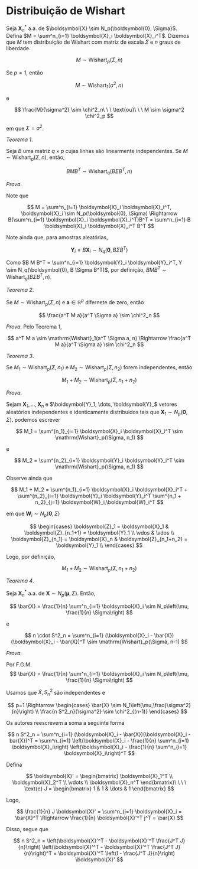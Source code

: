 # Distribuição de Wishart

Seja $\boldsymbol{X}_n^*$ a.a. de
$\boldsymbol{X} \sim N_p(\boldsymbol{0},
\Sigma}$. Defina
$M = \sum^n_{i=1} \boldsymbol{X}_i \boldsymbol{X}_i^T$. Dizemos que $M$ tem
distribuição de Wishart com matriz de escala $\Sigma$ e $n$ graus de liberdade.

::: {.callout-note title="Notação"}

$$
M \sim \mathrm{Wishart}_p(\Sigma, n)
$$

:::

Se $p=1$, então

$$
M \sim \mathrm{Wishart}_1(\sigma^2, n)
$$

e

$$
\frac{M}{\sigma^2} \sim \chi^2_n\ \ \ \text{ou}\ \ \ M \sim \sigma^2 \chi^2_p
$$

em que $\Sigma = \sigma^2$.

_Teorema 1_.

Seja $B$ uma matriz $q\times p$ cujas linhas são linearmente independentes. Se
$M \sim \mathrm{Wishart}_p(\Sigma, n)$, então,

$$
B M B^T \sim \mathrm{Wishart}_q(B\Sigma B^T, n)
$$

_Prova_.

Note que

$$
M = \sum^n_{i=1} \boldsymbol{X}_i \boldsymbol{X}_i^T, \boldsymbol{X}_i \sim
N_p(\boldsymbol{0}, \Sigma)
\Rightarrow B(\sum^n_{i=1} \boldsymbol{X}_i \boldsymbol{X}_i^T)B^T =
\sum^n_{i=1} B \boldsymbol{X}_i \boldsymbol{X}_i^T B^T
$$

Note ainda que, para amostras aleatórias,

$$
\boldsymbol{Y}_i = B \boldsymbol{X}_i \sim N_q(\boldsymbol{0}, B \Sigma B^T)
$$

Como
$B M B^T = \sum^n_{i=1} \boldsymbol{Y}_i \boldsymbol{Y}_i^T, Y \sim
N_q(\boldsymbol{0}, B \Sigma B^T)$,
por definição, $B M B^T \sim
\mathrm{Wishart}_q(B \Sigma B^T, n)$.

_Teorema 2_.

Se $M \sim \mathrm{Wishart}_p (\Sigma, n)$ e $\boldsymbol{a} \in
\mathbb{R}^p$
difernete de zero, então

$$
\frac{a^T M a}{a^T \Sigma a} \sim \chi^2_n
$$

_Prova_. Pelo Teorema 1,

$$
a^T M a \sim \mathrm{Wishart}_1(a^T \Sigma a, n) \Rightarrow
\frac{a^T M a}{a^T \Sigma a} \sim \chi^2_n
$$

_Teorema 3_.

Se $M_1 \sim \mathrm{Wishart}_p(\Sigma, n_1)$ e
$M_2 \sim \mathrm{Wishart}_p(\Sigma, n_2)$ forem independentes, então

$$
M_1 + M_2 \sim \mathrm{Wishart}_p(\Sigma, n_1 + n_2)
$$

_Prova_.

Sejam $\boldsymbol{X}_1, \dots, \boldsymbol{X}_n$ e
$\boldsymbol{Y}_1, \dots,
\boldsymbol{Y}_$ vetores aleatórios independentes e
identicamente distribuidos tais que
$\boldsymbol{X}_1 \sim N_p(\boldsymbol{0}, \Sigma)$. podemos escrever

$$
M_1 = \sum^{n_1}_{i=1} \boldsymbol{X}_i \boldsymbol{X}_i^T \sim \mathrm{Wishart}_p(\Sigma, n_1)
$$

e

$$
M_2 = \sum^{n_2}_{i=1} \boldsymbol{Y}_i \boldsymbol{Y}_i^T \sim \mathrm{Wishart}_p(\Sigma, n_1)
$$

Observe ainda que

$$
M_1 + M_2 = \sum^{n_1}_{i=1} \boldsymbol{X}_i \boldsymbol{X}_i^T +
\sum^{n_2}_{i=1} \boldsymbol{Y}_i \boldsymbol{Y}_i^T
\sum^{n_1 + n_2}_{j=1} \boldsymbol{W}_i,\boldsymbol{W}_i^T
$$

em que $\boldsymbol{W}_i \sim N_p(\boldsymbol{0}, \Sigma)$

$$
\begin{cases}
\boldsymbol{Z}_1 = \boldsymbol{X}_1 & \boldsymbol{Z}_{n_1+1} = \boldsymbol{Y}_1 \\
\vdos & \vdos \\
\boldsymbol{Z}_{n_1} = \boldsymbol{X}_n & \boldsymbol{Z}_{n_1+n_2} = \boldsymbol{Y}_1 \\
\end{cases}
$$

Logo, por definição,

$$
M_1 + M_2 \sim \mathrm{Wishart}_p(\Sigma, n_1 + n_2)
$$

_Teorema 4_.

Seja $\boldsymbol{X}_n^*$ a.a. de
$\boldsymbol{X} \sim N_p\left(\boldsymbol{\mu}, \Sigma\right)$.
Então,

$$
\bar{X} = \frac{1}{n} \sum^n_{i=1} \boldsymbol{X}_i \sim N_p\left(\mu, \frac{1}{n}
\Sigma\right)
$$

e

$$
n \cdot S^2_n = \sum^n_{i=1} (\boldsymbol{X}_i - \bar{X})(\boldsymbol{X}_i -
\bar{X})^T \sim \mathrm{Wishart}_p(\Sigma, n-1)
$$

_Prova_.

Por F.G.M.
$$
\bar{X} = \frac{1}{n} \sum^n_{i=1} \boldsymbol{X}_i \sim N_p\left(\mu, \frac{1}{n}
\Sigma\right)
$$

Usamos que $\bar{X}, S^2_n$ são independentes e

$$
p=1 \Rightarrow \begin{cases}
\bar{X} \sim N_1\left(\mu,\frac{\sigma^2}{n}\right) \\
\frac{n S^2_n}{\sigma^2} \sim \chi^2_{(n-1)}
\end{cases}
$$

Os autores reescrevem a soma a seguinte forma

$$
n S^2_n = \sum^n_{i=1} (\boldsymbol{X}_i - \bar{X})(\boldsymbol{X}_i - bar{X})^T
= \sum^n_{i=1} \left(\boldsymbol{X}_i - \frac{1}{n} \sum^n_{i=1}
\boldsymbol{X}_i\right)
\left(\boldsymbol{X}_i - \frac{1}{n} \sum^n_{i=1}
\boldsymbol{X}_i\right)^T
$$

Defina

$$
\boldsymbol{X}' = \begin{bmatrix}
\boldsymbol{X}_1^T \\
\boldsymbol{X}_2^T \\
\vdots \\
\boldsymbol{X}_n^T
\end{bmatrix}\ \ \ \ \text{e} J = \begin{bmatrix} 1 & 1 & \dots & 1 \end{bmatrix}
$$

Logo,

$$
\frac{1}{n} J \boldsymbol{X}' = \sum^n_{i=1} \boldsymbol{X}_i = \bar{X}^T
\Rightarrow
\frac{1}{n} \boldsymbol{X}'^T j^T = \bar{X}
$$

Disso, segue que

$$
n S^2_n = \left(\boldsymbol{X}'^T - \boldsymbol{X}'^T \frac{J^T J}{n}\right)
\left(\boldsymbol{X}'^T - \boldsymbol{X}'^T \frac{J^T J}{n}\right)^T
= \boldsymbol{X}'^T \left(I - \frac{J^T J}{n}\right) \boldsymbol{X}'
$$

<!---->
<!-- $$ -->
<!-- \begin{bmatrix} 1 & 1 & \dots & 1 \end{bmatrix} -->
<!-- \begin{bmatrix}  -->
<!-- \boldsymbol{X}_{11} & \dots & \boldsymbol{X}_{1p} \\ -->
<!-- \boldsymbol{X}_{21} & \dots & \boldsymbol{X}_{2p} \\ -->
<!-- \vdots & \ddots & \vdots \\ -->
<!-- \boldsymbol{X}_{p1} & \dots & \boldsymbol{X}_{pp} -->
<!-- \end{bmatrix} =  -->
<!-- \begin{bmatrix} \sum^n_{j=1} X_{j1} & \dots & \sum^n_{j=1} X_{jp} \end{bmatrix} -->
<!-- $$ -->
